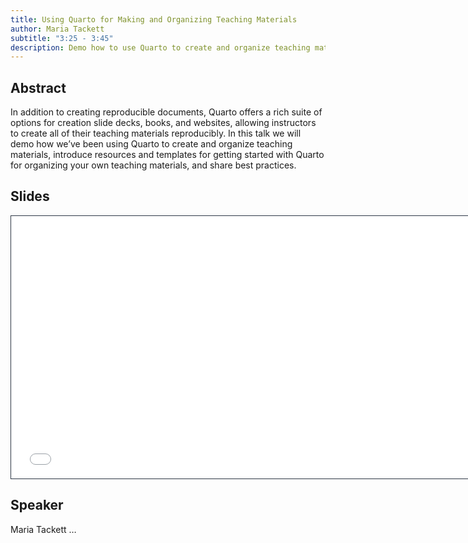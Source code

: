 ```yaml
---
title: Using Quarto for Making and Organizing Teaching Materials
author: Maria Tackett
subtitle: "3:25 - 3:45"
description: Demo how to use Quarto to create and organize teaching materials, introduce resources and templates for getting started with Quarto for organizing your own teaching materials, and share best practices.
---
```


## Abstract

In addition to creating reproducible documents, Quarto offers a rich suite of options for creation slide decks, books, and websites, allowing instructors to create all of their teaching materials reproducibly. In this talk we will demo how we've been using Quarto to create and organize teaching materials, introduce resources and templates for getting started with Quarto for organizing your own teaching materials, and share best practices.

## Slides

```{=html}
<iframe class="slide-deck" src="talks/5-teaching-materials/quarto-teaching-materials.html" height="420" width="747" style="border: 1px solid #2e3846;"></iframe>
```
## Speaker

Maria Tackett ...
